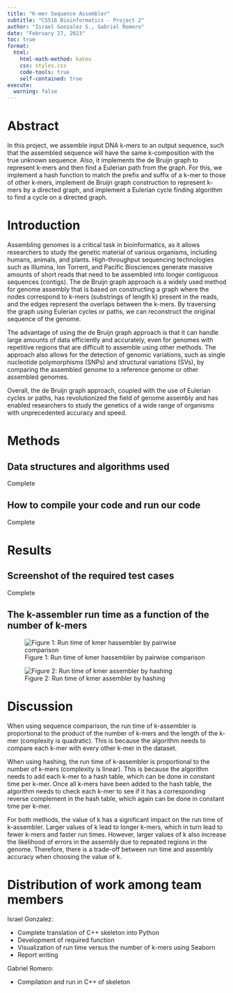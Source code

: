 ```yaml
---
title: "K-mer Sequence Assembler"
subtitle: "CS516 Bioinformatics - Project 2"
author: "Israel Gonzalez S., Gabriel Romero"
date: "February 27, 2023"
toc: true
format:
  html:
    html-math-method: katex
    css: styles.css
    code-tools: true
    self-contained: true
execute:
  warning: false
---
```

# Abstract
In this project, we assemble input DNA k-mers to an output sequence, such that the assembled sequence will have the same k-composition with the true unknown sequence. Also, it implements the de Bruijn graph to represent k-mers and then find a Eulerian path from the graph. For this, we implement a hash function to match the prefix and suffix of a k-mer to those of other k-mers, implement de Bruijn graph construction to represent k-mers by a directed graph, and implement a Eulerian cycle finding algorithm to find a cycle on a directed graph.

# Introduction
Assembling genomes is a critical task in bioinformatics, as it allows researchers to study the genetic material of various organisms, including humans, animals, and plants. High-throughput sequencing technologies such as Illumina, Ion Torrent, and Pacific Biosciences generate massive amounts of short reads that need to be assembled into longer contiguous sequences (contigs). The de Bruijn graph approach is a widely used method for genome assembly that is based on constructing a graph where the nodes correspond to k-mers (substrings of length k) present in the reads, and the edges represent the overlaps between the k-mers. By traversing the graph using Eulerian cycles or paths, we can reconstruct the original sequence of the genome.

The advantage of using the de Bruijn graph approach is that it can handle large amounts of data efficiently and accurately, even for genomes with repetitive regions that are difficult to assemble using other methods. The approach also allows for the detection of genomic variations, such as single nucleotide polymorphisms (SNPs) and structural variations (SVs), by comparing the assembled genome to a reference genome or other assembled genomes.

Overall, the de Bruijn graph approach, coupled with the use of Eulerian cycles or paths, has revolutionized the field of genome assembly and has enabled researchers to study the genetics of a wide range of organisms with unprecedented accuracy and speed.

# Methods

## Data structures and algorithms used

Complete

## How to compile your code and run our code

Complete

# Results

## Screenshot of the required test cases

Complete

## The k-assembler run time as a function of the number of k-mers

![Figure 1: Run time of kmer hassembler by pairwise comparison](images/k-mer-pairwise-comparison.png){#q_25}

![Figure 2: Run time of kmer assembler by hashing](images/k-mer-hashing.png){#q_50}

# Discussion

When using sequence comparison, the run time of k-assembler is proportional to the product of the number of k-mers and the length of the k-mer (complexity is quadratic). This is because the algorithm needs to compare each k-mer with every other k-mer in the dataset.

When using hashing, the run time of k-assembler is proportional to the number of k-mers (complexity is linear). This is because the algorithm needs to add each k-mer to a hash table, which can be done in constant time per k-mer. Once all k-mers have been added to the hash table, the algorithm needs to check each k-mer to see if it has a corresponding reverse complement in the hash table, which again can be done in constant time per k-mer.

For both methods, the value of k has a significant impact on the run time of k-assembler. Larger values of k lead to longer k-mers, which in turn lead to fewer k-mers and faster run times. However, larger values of k also increase the likelihood of errors in the assembly due to repeated regions in the genome. Therefore, there is a trade-off between run time and assembly accuracy when choosing the value of k.

# Distribution of work among team members

Israel Gonzalez:

- Complete translation of C++ skeleton into Python
- Development of required function
- Visualization of run time versus the number of k-mers using Seaborn
- Report writing 

Gabriel Romero:

- Compilation and run in C++ of skeleton